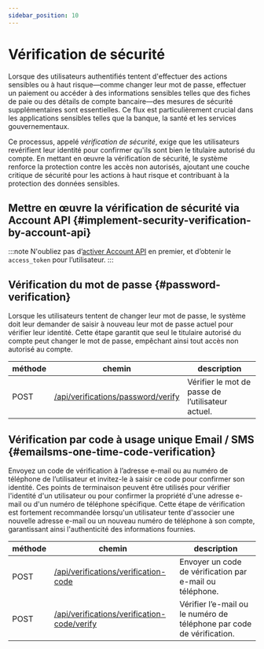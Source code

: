 ```yaml
---
sidebar_position: 10
---
```


# Vérification de sécurité

Lorsque des utilisateurs authentifiés tentent d'effectuer des actions sensibles ou à haut risque—comme changer leur mot de passe, effectuer un paiement ou accéder à des informations sensibles telles que des fiches de paie ou des détails de compte bancaire—des mesures de sécurité supplémentaires sont essentielles. Ce flux est particulièrement crucial dans les applications sensibles telles que la banque, la santé et les services gouvernementaux.

Ce processus, appelé _vérification de sécurité_, exige que les utilisateurs revérifient leur identité pour confirmer qu'ils sont bien le titulaire autorisé du compte. En mettant en œuvre la vérification de sécurité, le système renforce la protection contre les accès non autorisés, ajoutant une couche critique de sécurité pour les actions à haut risque et contribuant à la protection des données sensibles.

## Mettre en œuvre la vérification de sécurité via Account API \{#implement-security-verification-by-account-api}

:::note
N'oubliez pas d’[activer Account API](/end-user-flows/account-settings/by-account-api) en premier, et d’obtenir le `access_token` pour l’utilisateur.
:::

## Vérification du mot de passe \{#password-verification}

Lorsque les utilisateurs tentent de changer leur mot de passe, le système doit leur demander de saisir à nouveau leur mot de passe actuel pour vérifier leur identité. Cette étape garantit que seul le titulaire autorisé du compte peut changer le mot de passe, empêchant ainsi tout accès non autorisé au compte.

| méthode | chemin                                                                                                          | description                                       |
| ------- | --------------------------------------------------------------------------------------------------------------- | ------------------------------------------------- |
| POST    | [/api/verifications/password/verify](https://openapi.logto.io/operation/operation-createverificationbypassword) | Vérifier le mot de passe de l’utilisateur actuel. |

## Vérification par code à usage unique Email / SMS \{#emailsms-one-time-code-verification}

Envoyez un code de vérification à l’adresse e-mail ou au numéro de téléphone de l’utilisateur et invitez-le à saisir ce code pour confirmer son identité. Ces points de terminaison peuvent être utilisés pour vérifier l'identité d'un utilisateur ou pour confirmer la propriété d'une adresse e-mail ou d'un numéro de téléphone spécifique. Cette étape de vérification est fortement recommandée lorsqu'un utilisateur tente d'associer une nouvelle adresse e-mail ou un nouveau numéro de téléphone à son compte, garantissant ainsi l'authenticité des informations fournies.

| méthode | chemin                                                                                                                           | description                                                           |
| ------- | -------------------------------------------------------------------------------------------------------------------------------- | --------------------------------------------------------------------- |
| POST    | [/api/verifications/verification-code](https://openapi.logto.io/operation/operation-createverificationbyverificationcode)        | Envoyer un code de vérification par e-mail ou téléphone.              |
| POST    | [/api/verifications/verification-code/verify](https://openapi.logto.io/operation/operation-verifyverificationbyverificationcode) | Vérifier l’e-mail ou le numéro de téléphone par code de vérification. |
